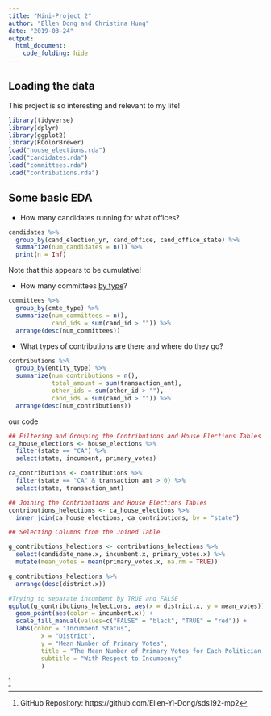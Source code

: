 ```yaml
---
title: "Mini-Project 2"
author: "Ellen Dong and Christina Hung"
date: "2019-03-24"
output: 
  html_document:
    code_folding: hide
---
```



## Loading the data

This project is so interesting and relevant to my life!  



```r
library(tidyverse)
library(dplyr)
library(ggplot2)
library(RColorBrewer)
load("house_elections.rda")
load("candidates.rda")
load("committees.rda")
load("contributions.rda")
```

## Some basic EDA


- How many candidates running for what offices?

```r
candidates %>%
  group_by(cand_election_yr, cand_office, cand_office_state) %>%
  summarize(num_candidates = n()) %>%
  print(n = Inf)
```

Note that this appears to be cumulative!

- How many committees [by type](https://classic.fec.gov/finance/disclosure/metadata/CommitteeTypeCodes.shtml)?

```r
committees %>%
  group_by(cmte_type) %>%
  summarize(num_committees = n(), 
            cand_ids = sum(cand_id > "")) %>%
  arrange(desc(num_committees))
```

- What types of contributions are there and where do they go?

```r
contributions %>%
  group_by(entity_type) %>%
  summarize(num_contributions = n(), 
            total_amount = sum(transaction_amt), 
            other_ids = sum(other_id > ""),
            cand_ids = sum(cand_id > "")) %>%
  arrange(desc(num_contributions))
```



our code

```r
## Filtering and Grouping the Contributions and House Elections Tables
ca_house_elections <- house_elections %>%
  filter(state == "CA") %>%
  select(state, incumbent, primary_votes)

ca_contributions <- contributions %>%
  filter(state == "CA" & transaction_amt > 0) %>%
  select(state, transaction_amt)
```

```r
## Joining the Contributions and House Elections Tables
contributions_helections <- ca_house_elections %>% 
  inner_join(ca_house_elections, ca_contributions, by = "state")
```

```r
## Selecting Columns from the Joined Table

g_contributions_helections <- contributions_helections %>%
  select(candidate_name.x, incumbent.x, primary_votes.x) %>%
  mutate(mean_votes = mean(primary_votes.x, na.rm = TRUE))
```
 
```r
g_contributions_helections %>%
  arrange(desc(district.x))
```

```r
#Trying to separate incumbent by TRUE and FALSE
ggplot(g_contributions_helections, aes(x = district.x, y = mean_votes)) + 
  geom_point(aes(color = incumbent.x)) + 
  scale_fill_manual(values=c("FALSE" = "black", "TRUE" = "red")) + 
  labs(color = "Incumbent Status", 
         x = "District", 
         y = "Mean Number of Primary Votes", 
         title = "The Mean Number of Primary Votes for Each Politician in a Certain District in CA", 
         subtitle = "With Respect to Incumbency"
         )
```
^[GitHub Repository: https://github.com/Ellen-Yi-Dong/sds192-mp2]